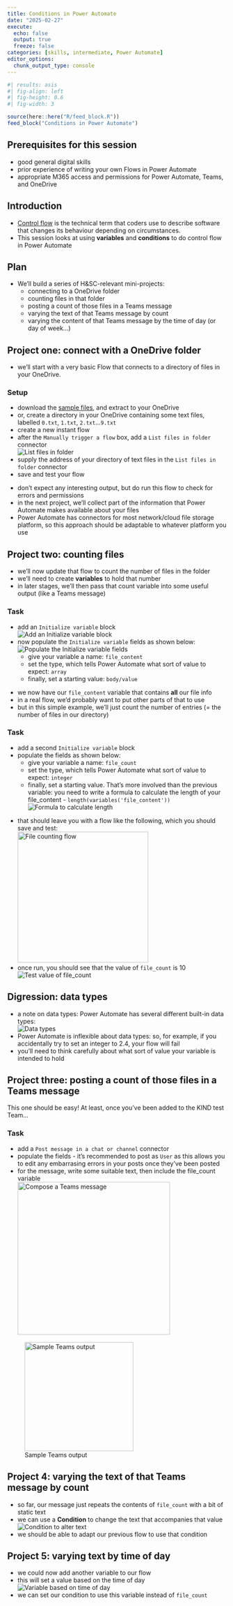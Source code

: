 ```yaml
---
title: Conditions in Power Automate
date: "2025-02-27"
execute: 
  echo: false
  output: true
  freeze: false
categories: [skills, intermediate, Power Automate]
editor_options: 
  chunk_output_type: console
---
```


```r
#| results: asis
#| fig-align: left
#| fig-height: 0.6
#| fig-width: 3

source(here::here("R/feed_block.R"))
feed_block("Conditions in Power Automate")

```

## Prerequisites for this session

- good general digital skills 
- prior experience of writing your own Flows in Power Automate
- appropriate M365 access and permissions for Power Automate, Teams, and OneDrive

## Introduction

-   [Control flow](https://en.wikipedia.org/wiki/Control_flow) is the
    technical term that coders use to describe software that changes its
    behaviour depending on circumstances.
-   This session looks at using **variables** and **conditions** to
    do control flow in Power Automate
    
## Plan
- We'll build a series of H&SC-relevant mini-projects:
    -   connecting to a OneDrive folder
    -   counting files in that folder
    -   posting a count of those files in a Teams message
    -   varying the text of that Teams message by count
    -   varying the content of that Teams message by the time of day (or
        day of week...)
        
## Project one: connect with a OneDrive folder

+ we'll start with a very basic Flow that connects to a directory of files
in your OneDrive.



:::{.callout-note collapse=false appearance='default' icon=true}
### Setup

-   download the [sample files](src/pa_conditions.zip), and extract to your OneDrive
  - or, create a directory in your OneDrive containing some text files,
    labelled `0.txt`, `1.txt`, `2.txt`...`9.txt`
-   create a new instant flow
-   after the `Manually trigger a flow` box, add a
    `List files in folder` connector </br> ![List files in folder](images/ce_struct_00.png)
- supply the address of your directory of text files in the `List files in folder` connector
-   save and test your flow
:::

:::{.callout-tip collapse=false appearance='default' icon=true}
+ don't expect any interesting output, but do run this flow to check for errors and permissions
+ in the next project, we'll collect part of the information that
Power Automate makes available about your files
+ Power Automate has connectors for most network/cloud file storage platform, so this approach should be adaptable to whatever platform you use
:::


## Project two: counting files

* we'll now update that flow to count the number of files in the
folder
* we'll need to create **variables** to hold that number
* in later stages, we'll then pass that count variable into some useful output (like a Teams message)

::: {.callout-note collapse="false" appearance="default" icon="true"}
### Task

-   add an `Initialize variable` block</br>![Add an Initialize variable block](images/ce_struct_01.png)
-  now populate the `Initialize variable` fields as shown below:</br> ![Populate the Initialize variable fields](images/ce_struct_02.png)
    -   give your variable a name: `file_content`
    -   set the type, which tells Power Automate what sort of value to
        expect: `array`
    -   finally, set a starting value: `body/value`

:::

* we now have our `file_content` variable that contains **all** our file info
* in a real flow, we'd probably want to put other parts of that to use
* but in this simple example, we'll just count the number of entries (= the number of files in our directory)

::: {.callout-tip collapse="false" appearance="default" icon="true"}
### Task

-   add a second `Initialize variable` block
-   populate the fields as shown below:
    -   give your variable a name: `file_count`
    -   set the type, which tells Power Automate what sort of value to
        expect: `integer`
    -   finally, set a starting value. That's more involved than the
        previous variable: you need to write a formula to calculate the
        length of your file_content -
        `length(variables('file_content'))`</br>![Formula to calculate
        length](images/clipboard-122056247.png)
:::

+ that should leave you with a flow like the following, which you should
save and test: </br> ![File counting flow](images/clipboard-1997909894.png){height="300px"}
+ once run, you should see that the value of `file_count` is 10</br>
![Test value of file_count](images/clipboard-2788856187.png)

## Digression: data types
* a note on data types: Power Automate has several different built-in data
types: </br> ![Data types](images/clipboard-601178402.png)
* Power Automate is inflexible about data types: so, for example, if you accidentally try to set an integer to 2.4, your flow will fail
* you'll need to think carefully about what sort of value your variable is intended to hold

## Project three: posting a count of those files in a Teams message

This one should be easy! At least, once you've been added to the KIND
test Team...

::: {.callout-tip collapse="false" appearance="default" icon="true"}
### Task

-   add a `Post message in a chat or channel` connector
-   populate the fields - it's recommended to post as `User` as this
    allows you to edit any embarrasing errors in your posts once they've
    been posted
-   for the message, write some suitable text, then include the
    file_count variable </br>![Compose a Teams message](images/clipboard-2062069255.png){height="350px"}
:::

![Sample Teams output](images/clipboard-1054286011.png){height="250px"}

## Project 4: varying the text of that Teams message by count
+ so far, our message just repeats the contents of `file_count` with a bit of static text
+ we can use a **Condition** to change the text that accompanies that value</br> ![Condition to alter text](images/ce_struct_06.png)
+ we should be able to adapt our previous flow to use that condition

## Project 5: varying text by time of day
+ we could now add another variable to our flow
+ this will set a value based on the time of day</br>![Variable based on time of day](images/ce_struct_11.png)
+ we can set our condition to use this variable instead of `file_count`
